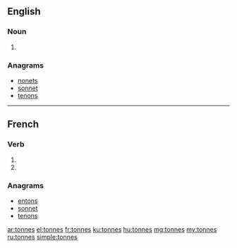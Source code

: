 {{also|tonnés}}
==English==

===Noun===
{{head|en}}

# {{plural of|tonne}}

===Anagrams===
* [[nonets#English|nonets]]
* [[sonnet#English|sonnet]]
* [[tenons#English|tenons]]

----

==French==

===Verb===
{{fr-verb-form}}

# {{conjugation of|tonner||2|s|pres|ind|lang=fr}}
# {{conjugation of|tonner||2|s|pres|sub|lang=fr}}

===Anagrams===
* [[entons#French|entons]]
* [[sonnet#French|sonnet]]
* [[tenons#French|tenons]]

[[ar:tonnes]]
[[el:tonnes]]
[[fr:tonnes]]
[[ku:tonnes]]
[[hu:tonnes]]
[[mg:tonnes]]
[[my:tonnes]]
[[ru:tonnes]]
[[simple:tonnes]]